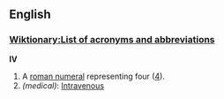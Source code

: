 ==English==

===[[Wiktionary:List of acronyms and abbreviations]]===
'''IV'''
#A [[roman numeral]] representing four ([[four|4]]).
#''(medical)'': [[Intravenous]]